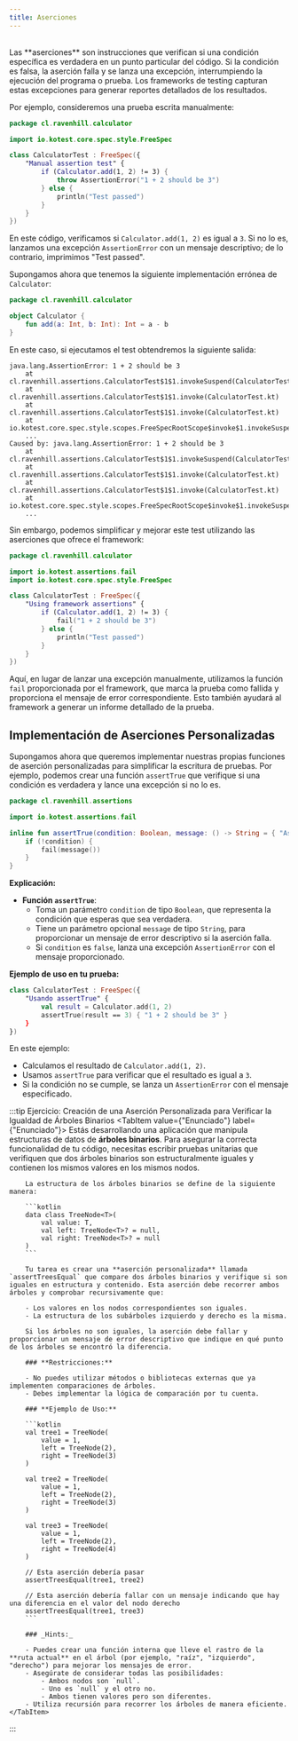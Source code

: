 ```yaml
---
title: Aserciones
---
```


<ReadingTime/>
<GithubRepoLink repo={"assertions-kt"} user={"r8vnhill"}/>

<br/>
Las **aserciones** son instrucciones que verifican si una condición específica es verdadera en un punto particular del código. Si la condición es falsa, la aserción falla y se lanza una excepción, interrumpiendo la ejecución del programa o prueba. Los frameworks de testing capturan estas excepciones para generar reportes detallados de los resultados.

Por ejemplo, consideremos una prueba escrita manualmente:

```kotlin title="assert/src/test/kotlin/cl/ravenhill/calculator/CalculatorTest.kt"
package cl.ravenhill.calculator

import io.kotest.core.spec.style.FreeSpec

class CalculatorTest : FreeSpec({
    "Manual assertion test" {
        if (Calculator.add(1, 2) != 3) {
            throw AssertionError("1 + 2 should be 3")
        } else {
            println("Test passed")
        }
    }
})
```

En este código, verificamos si `Calculator.add(1, 2)` es igual a `3`. Si no lo es, lanzamos una excepción `AssertionError` con un mensaje descriptivo; de lo contrario, imprimimos "Test passed".

Supongamos ahora que tenemos la siguiente implementación errónea de ``Calculator``:

```kotlin title="assert/src/main/kotlin/cl/ravenhill/calculator/Calculator.kt"
package cl.ravenhill.calculator

object Calculator {
    fun add(a: Int, b: Int): Int = a - b
}
```

En este caso, si ejecutamos el test obtendremos la siguiente salida:

```plaintext
java.lang.AssertionError: 1 + 2 should be 3
	at cl.ravenhill.assertions.CalculatorTest$1$1.invokeSuspend(CalculatorTest.kt:8)
	at cl.ravenhill.assertions.CalculatorTest$1$1.invoke(CalculatorTest.kt)
	at cl.ravenhill.assertions.CalculatorTest$1$1.invoke(CalculatorTest.kt)
	at io.kotest.core.spec.style.scopes.FreeSpecRootScope$invoke$1.invokeSuspend(FreeSpecRootScope.kt:26)
	...
Caused by: java.lang.AssertionError: 1 + 2 should be 3
	at cl.ravenhill.assertions.CalculatorTest$1$1.invokeSuspend(CalculatorTest.kt:8)
	at cl.ravenhill.assertions.CalculatorTest$1$1.invoke(CalculatorTest.kt)
	at cl.ravenhill.assertions.CalculatorTest$1$1.invoke(CalculatorTest.kt)
	at io.kotest.core.spec.style.scopes.FreeSpecRootScope$invoke$1.invokeSuspend(FreeSpecRootScope.kt:26)
	...
```

Sin embargo, podemos simplificar y mejorar este test utilizando las aserciones que ofrece el framework:

```kotlin title="assert/src/test/kotlin/cl/ravenhill/calculator/CalculatorTest.kt"
package cl.ravenhill.calculator

import io.kotest.assertions.fail
import io.kotest.core.spec.style.FreeSpec

class CalculatorTest : FreeSpec({
    "Using framework assertions" {
        if (Calculator.add(1, 2) != 3) {
            fail("1 + 2 should be 3")
        } else {
            println("Test passed")
        }
    }
})
```

Aquí, en lugar de lanzar una excepción manualmente, utilizamos la función `fail` proporcionada por el framework, que marca la prueba como fallida y proporciona el mensaje de error correspondiente. Esto también ayudará al framework a generar un informe detallado de la prueba.

## Implementación de Aserciones Personalizadas

Supongamos ahora que queremos implementar nuestras propias funciones de aserción personalizadas para simplificar la escritura de pruebas. Por ejemplo, podemos crear una función `assertTrue` que verifique si una condición es verdadera y lance una excepción si no lo es.

```kotlin title="assert/src/test/kotlin/cl/ravenhill/assertions/assertTrue.kt"
package cl.ravenhill.assertions

import io.kotest.assertions.fail

inline fun assertTrue(condition: Boolean, message: () -> String = { "Assertion failed" }) {
    if (!condition) {
        fail(message())
    }
}
```

**Explicación:**

- **Función `assertTrue`**:
    - Toma un parámetro `condition` de tipo `Boolean`, que representa la condición que esperas que sea verdadera.
    - Tiene un parámetro opcional `message` de tipo `String`, para proporcionar un mensaje de error descriptivo si la aserción falla.
    - Si `condition` es `false`, lanza una excepción `AssertionError` con el mensaje proporcionado.

**Ejemplo de uso en tu prueba:**

```kotlin
class CalculatorTest : FreeSpec({
    "Usando assertTrue" {
        val result = Calculator.add(1, 2)
        assertTrue(result == 3) { "1 + 2 should be 3" }
    }
})
```

En este ejemplo:

- Calculamos el resultado de `Calculator.add(1, 2)`.
- Usamos `assertTrue` para verificar que el resultado es igual a `3`.
- Si la condición no se cumple, se lanza un `AssertionError` con el mensaje especificado.

:::tip Ejercicio: Creación de una Aserción Personalizada para Verificar la Igualdad de Árboles Binarios
<Tabs>
    <TabItem value={"Enunciado"} label={"Enunciado"}>
        Estás desarrollando una aplicación que manipula estructuras de datos de **árboles binarios**. Para asegurar la correcta funcionalidad de tu código, necesitas escribir pruebas unitarias que verifiquen que dos árboles binarios son estructuralmente iguales y contienen los mismos valores en los mismos nodos.

        La estructura de los árboles binarios se define de la siguiente manera:

        ```kotlin
        data class TreeNode<T>(
            val value: T,
            val left: TreeNode<T>? = null,
            val right: TreeNode<T>? = null
        )
        ```

        Tu tarea es crear una **aserción personalizada** llamada `assertTreesEqual` que compare dos árboles binarios y verifique si son iguales en estructura y contenido. Esta aserción debe recorrer ambos árboles y comprobar recursivamente que:

        - Los valores en los nodos correspondientes son iguales.
        - La estructura de los subárboles izquierdo y derecho es la misma.

        Si los árboles no son iguales, la aserción debe fallar y proporcionar un mensaje de error descriptivo que indique en qué punto de los árboles se encontró la diferencia.

        ### **Restricciones:**

        - No puedes utilizar métodos o bibliotecas externas que ya implementen comparaciones de árboles.
        - Debes implementar la lógica de comparación por tu cuenta.

        ### **Ejemplo de Uso:**

        ```kotlin
        val tree1 = TreeNode(
            value = 1,
            left = TreeNode(2),
            right = TreeNode(3)
        )

        val tree2 = TreeNode(
            value = 1,
            left = TreeNode(2),
            right = TreeNode(3)
        )

        val tree3 = TreeNode(
            value = 1,
            left = TreeNode(2),
            right = TreeNode(4)
        )

        // Esta aserción debería pasar
        assertTreesEqual(tree1, tree2)

        // Esta aserción debería fallar con un mensaje indicando que hay una diferencia en el valor del nodo derecho
        assertTreesEqual(tree1, tree3)
        ```

        ### _Hints:_

        - Puedes crear una función interna que lleve el rastro de la **ruta actual** en el árbol (por ejemplo, "raíz", "izquierdo", "derecho") para mejorar los mensajes de error.
        - Asegúrate de considerar todas las posibilidades:
            - Ambos nodos son `null`.
            - Uno es `null` y el otro no.
            - Ambos tienen valores pero son diferentes.
        - Utiliza recursión para recorrer los árboles de manera eficiente.
    </TabItem>
</Tabs>
:::